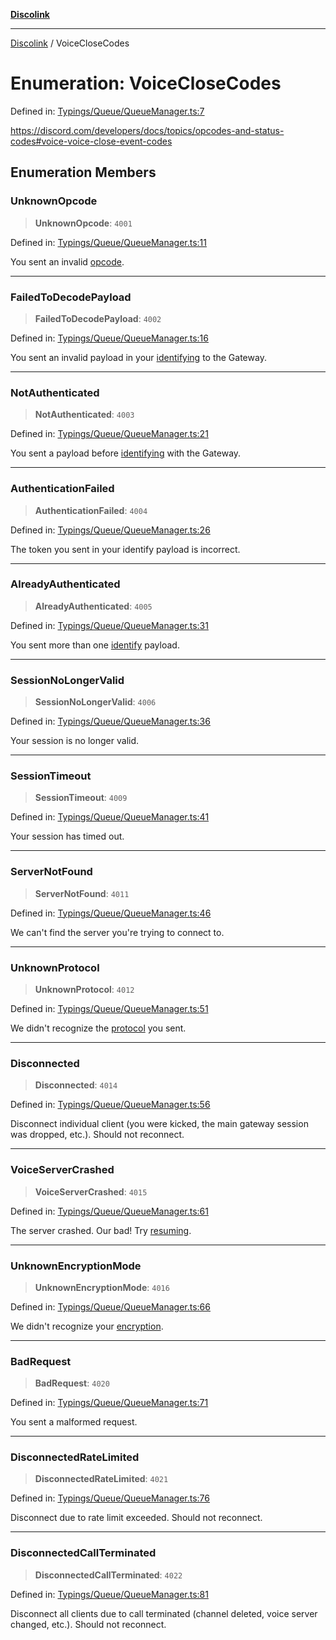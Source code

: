 [**Discolink**](../README.md)

***

[Discolink](../globals.md) / VoiceCloseCodes

# Enumeration: VoiceCloseCodes

Defined in: [Typings/Queue/QueueManager.ts:7](https://github.com/Archayu/discolink/blob/ddfd70ea55cc6996bf3567765f64fb3824cd3f79/src/Typings/Queue/QueueManager.ts#L7)

https://discord.com/developers/docs/topics/opcodes-and-status-codes#voice-voice-close-event-codes

## Enumeration Members

### UnknownOpcode

> **UnknownOpcode**: `4001`

Defined in: [Typings/Queue/QueueManager.ts:11](https://github.com/Archayu/discolink/blob/ddfd70ea55cc6996bf3567765f64fb3824cd3f79/src/Typings/Queue/QueueManager.ts#L11)

You sent an invalid [opcode](https://discord.com/developers/docs/topics/opcodes-and-status-codes#voice-voice-opcodes).

***

### FailedToDecodePayload

> **FailedToDecodePayload**: `4002`

Defined in: [Typings/Queue/QueueManager.ts:16](https://github.com/Archayu/discolink/blob/ddfd70ea55cc6996bf3567765f64fb3824cd3f79/src/Typings/Queue/QueueManager.ts#L16)

You sent an invalid payload in your [identifying](https://discord.com/developers/docs/events/gateway-events#identify) to the Gateway.

***

### NotAuthenticated

> **NotAuthenticated**: `4003`

Defined in: [Typings/Queue/QueueManager.ts:21](https://github.com/Archayu/discolink/blob/ddfd70ea55cc6996bf3567765f64fb3824cd3f79/src/Typings/Queue/QueueManager.ts#L21)

You sent a payload before [identifying](https://discord.com/developers/docs/events/gateway-events#identify) with the Gateway.

***

### AuthenticationFailed

> **AuthenticationFailed**: `4004`

Defined in: [Typings/Queue/QueueManager.ts:26](https://github.com/Archayu/discolink/blob/ddfd70ea55cc6996bf3567765f64fb3824cd3f79/src/Typings/Queue/QueueManager.ts#L26)

The token you sent in your identify payload is incorrect.

***

### AlreadyAuthenticated

> **AlreadyAuthenticated**: `4005`

Defined in: [Typings/Queue/QueueManager.ts:31](https://github.com/Archayu/discolink/blob/ddfd70ea55cc6996bf3567765f64fb3824cd3f79/src/Typings/Queue/QueueManager.ts#L31)

You sent more than one [identify](https://discord.com/developers/docs/events/gateway-events#identify) payload.

***

### SessionNoLongerValid

> **SessionNoLongerValid**: `4006`

Defined in: [Typings/Queue/QueueManager.ts:36](https://github.com/Archayu/discolink/blob/ddfd70ea55cc6996bf3567765f64fb3824cd3f79/src/Typings/Queue/QueueManager.ts#L36)

Your session is no longer valid.

***

### SessionTimeout

> **SessionTimeout**: `4009`

Defined in: [Typings/Queue/QueueManager.ts:41](https://github.com/Archayu/discolink/blob/ddfd70ea55cc6996bf3567765f64fb3824cd3f79/src/Typings/Queue/QueueManager.ts#L41)

Your session has timed out.

***

### ServerNotFound

> **ServerNotFound**: `4011`

Defined in: [Typings/Queue/QueueManager.ts:46](https://github.com/Archayu/discolink/blob/ddfd70ea55cc6996bf3567765f64fb3824cd3f79/src/Typings/Queue/QueueManager.ts#L46)

We can't find the server you're trying to connect to.

***

### UnknownProtocol

> **UnknownProtocol**: `4012`

Defined in: [Typings/Queue/QueueManager.ts:51](https://github.com/Archayu/discolink/blob/ddfd70ea55cc6996bf3567765f64fb3824cd3f79/src/Typings/Queue/QueueManager.ts#L51)

We didn't recognize the [protocol](https://discord.com/developers/docs/topics/voice-connections#establishing-a-voice-udp-connection-example-select-protocol-payload) you sent.

***

### Disconnected

> **Disconnected**: `4014`

Defined in: [Typings/Queue/QueueManager.ts:56](https://github.com/Archayu/discolink/blob/ddfd70ea55cc6996bf3567765f64fb3824cd3f79/src/Typings/Queue/QueueManager.ts#L56)

Disconnect individual client (you were kicked, the main gateway session was dropped, etc.). Should not reconnect.

***

### VoiceServerCrashed

> **VoiceServerCrashed**: `4015`

Defined in: [Typings/Queue/QueueManager.ts:61](https://github.com/Archayu/discolink/blob/ddfd70ea55cc6996bf3567765f64fb3824cd3f79/src/Typings/Queue/QueueManager.ts#L61)

The server crashed. Our bad! Try [resuming](https://discord.com/developers/docs/topics/voice-connections#resuming-voice-connection).

***

### UnknownEncryptionMode

> **UnknownEncryptionMode**: `4016`

Defined in: [Typings/Queue/QueueManager.ts:66](https://github.com/Archayu/discolink/blob/ddfd70ea55cc6996bf3567765f64fb3824cd3f79/src/Typings/Queue/QueueManager.ts#L66)

We didn't recognize your [encryption](https://discord.com/developers/docs/topics/voice-connections#transport-encryption-and-sending-voice).

***

### BadRequest

> **BadRequest**: `4020`

Defined in: [Typings/Queue/QueueManager.ts:71](https://github.com/Archayu/discolink/blob/ddfd70ea55cc6996bf3567765f64fb3824cd3f79/src/Typings/Queue/QueueManager.ts#L71)

You sent a malformed request.

***

### DisconnectedRateLimited

> **DisconnectedRateLimited**: `4021`

Defined in: [Typings/Queue/QueueManager.ts:76](https://github.com/Archayu/discolink/blob/ddfd70ea55cc6996bf3567765f64fb3824cd3f79/src/Typings/Queue/QueueManager.ts#L76)

Disconnect due to rate limit exceeded. Should not reconnect.

***

### DisconnectedCallTerminated

> **DisconnectedCallTerminated**: `4022`

Defined in: [Typings/Queue/QueueManager.ts:81](https://github.com/Archayu/discolink/blob/ddfd70ea55cc6996bf3567765f64fb3824cd3f79/src/Typings/Queue/QueueManager.ts#L81)

Disconnect all clients due to call terminated (channel deleted, voice server changed, etc.). Should not reconnect.
